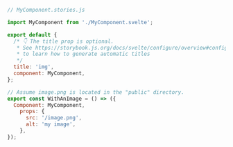 ```js
// MyComponent.stories.js

import MyComponent from './MyComponent.svelte';

export default {
  /* 👇 The title prop is optional.
   * See https://storybook.js.org/docs/svelte/configure/overview#configure-story-loading
   * to learn how to generate automatic titles
   */
  title: 'img',
  component: MyComponent,
};

// Assume image.png is located in the "public" directory.
export const WithAnImage = () => ({
  Component: MyComponent,
    props: {
      src: '/image.png',
      alt: 'my image',
    },
});
```